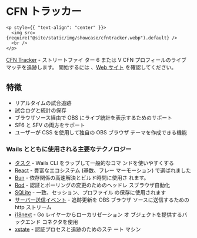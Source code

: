 # CFN トラッカー

```mdx-code-block
<p style={{ "text-align": "center" }}>
  <img src={require("@site/static/img/showcase/cfntracker.webp").default} />
  <br />
</p>
```

[CFN Tracker](https://github.com/williamsjokvist/cfn-tracker) - ストリートファイ
ター 6 または V CFN プロフィールのライブマッチを追跡します。 開始するには
、[Web サイト](https://cfn.williamsjokvist.se/) を確認してください。

## 特徴

- リアルタイムの試合追跡
- 試合ログと統計の保存
- ブラウザソース経由で OBS にライブ統計を表示するためのサポート
- SF6 と SFV の両方をサポート
- ユーザーが CSS を使用して独自の OBS ブラウザ テーマを作成できる機能

### Wails とともに使用される主要なテクノロジー

- [タスク](https://github.com/go-task/task) - Wails CLI をラップして一般的なコマ
  ンドを使いやすくする
- [React](https://github.com/facebook/react) - 豊富なエコシステム (基数、フレー
  マーモーション) で選ばれました
- [Bun](https://github.com/oven-sh/bun) - 依存関係の高速解決とビルド時間に使用さ
  れます。
- [Rod](https://github.com/go-rod/rod) - 認証とポーリングの変更のためのヘッドレ
  スブラウザ自動化
- [SQLite](https://github.com/mattn/go-sqlite3) - 一致、セッション、プロファイル
  の保存に使用されます
- [サーバー送信イベント](https://developer.mozilla.org/en-US/docs/Web/API/Server-sent_events) -
  追跡更新を OBS ブラウザ ソースに送信するための http ストリーム
- [i18next](https://github.com/i18next/) - Go レイヤーからローカリゼーション オ
  ブジェクトを提供するバックエンド コネクタを使用
- [xstate](https://github.com/statelyai/xstate) - 認証プロセスと追跡のためのステ
  ート マシン
